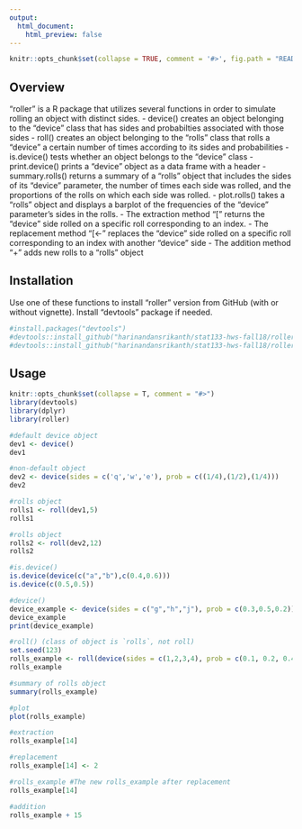 ---
output: 
  html_document:
    html_preview: false
---

```{r, echo = FALSE}
knitr::opts_chunk$set(collapse = TRUE, comment = '#>', fig.path = "README-")
```

## Overview
 
"roller" is a R package that utilizes several functions in order to 
simulate rolling an object with distinct sides.
- device() creates an object belonging to the "device" class that has 
sides and probabilties associated with those sides
- roll() creates an object belonging to the "rolls" class that rolls a 
"device" a certain number of times according to its sides and 
probabilities
- is.device() tests whether an object belongs to the "device" class
- print.device() prints a "device" object as a data frame with a header
- summary.rolls() returns a summary of a "rolls" object that includes 
the sides of its "device" parameter, the number of times each side was 
rolled, and the proportions of the rolls on which each side was rolled.
- plot.rolls() takes a "rolls" object and displays a barplot of the 
frequencies of the "device" parameter's sides in the rolls.
- The extraction method "[" returns the "device" side rolled on a 
specific roll corresponding to an index.
- The replacement method "[<-" replaces the "device" side rolled on 
a specific roll corresponding to an index with another "device" side
- The addition method "+" adds new rolls to a "rolls" object

## Installation

Use one of these functions to install "roller" version from GitHub 
(with or without vignette). Install "devtools" package if needed.

```{r}
#install.packages("devtools")
#devtools::install_github("harinandansrikanth/stat133-hws-fall18/roller")
#devtools::install_github("harinandansrikanth/stat133-hws-fall18/roller", build_vignettes = TRUE)
```
## Usage

```{r}
knitr::opts_chunk$set(collapse = T, comment = "#>")
library(devtools)
library(dplyr)
library(roller)

#default device object
dev1 <- device()
dev1

#non-default object
dev2 <- device(sides = c('q','w','e'), prob = c((1/4),(1/2),(1/4)))
dev2

#rolls object
rolls1 <- roll(dev1,5)
rolls1

#rolls object
rolls2 <- roll(dev2,12)
rolls2

#is.device()
is.device(device(c("a","b"),c(0.4,0.6)))
is.device(c(0.5,0.5))

#device()
device_example <- device(sides = c("g","h","j"), prob = c(0.3,0.5,0.2))
device_example
print(device_example)

#roll() (class of object is `rolls`, not roll)
set.seed(123)
rolls_example <- roll(device(sides = c(1,2,3,4), prob = c(0.1, 0.2, 0.4, 0.3)), times = 25)
rolls_example

#summary of rolls object
summary(rolls_example)

#plot
plot(rolls_example)

#extraction
rolls_example[14]

#replacement
rolls_example[14] <- 2

#rolls_example #The new rolls_example after replacement
rolls_example[14]

#addition
rolls_example + 15
```
